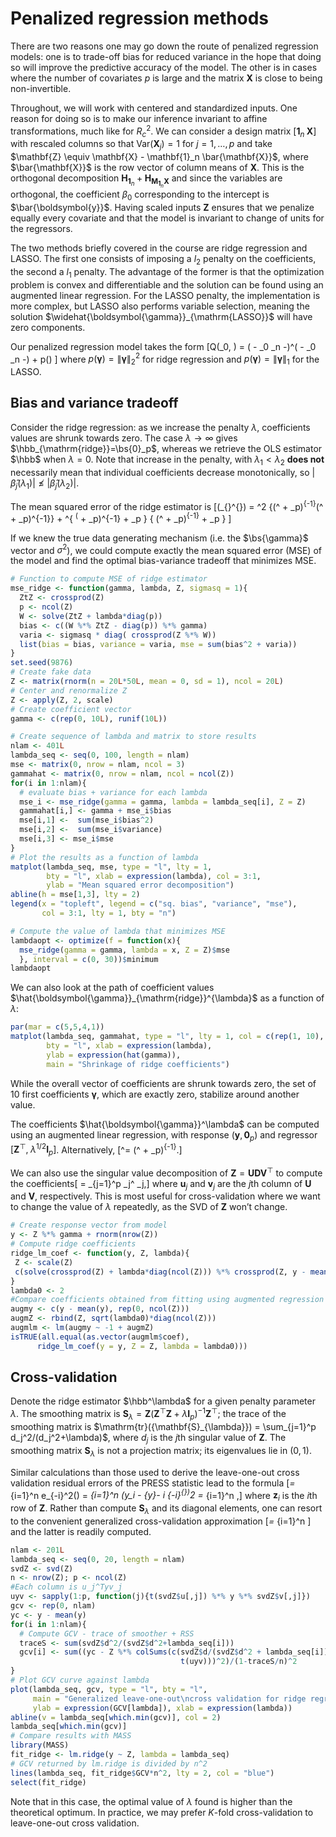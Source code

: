 # Penalized regression methods

There are two reasons one may go down the route of penalized regression models: one is to trade-off bias for reduced variance in the hope that doing so will improve the predictive accuracy of the model. The other is in cases where the number of covariates $p$ is large and the matrix $\mathbf{X}$ is close to being non-invertible.

Throughout, we will work with centered and standardized inputs. One reason for doing so is to make our inference invariant to affine transformations, much like for $R^2_c$. We can consider a design matrix $[ \mathbf{1}_n \; \mathbf{X}]$ with rescaled columns so that $\mathrm{Var}(\mathbf{X}_j)=1$ for $j=1, \ldots, p$ and take $\mathbf{Z} \equiv \mathbf{X} - \mathbf{1}_n \bar{\mathbf{X}}$, where $\bar{\mathbf{X}}$ is the row vector of column means of $\mathbf{X}$. This is the orthogonal decomposition $\mathbf{H}_{\mathbf{1}_n} + \mathbf{H}_{\mathbf{M}_{\mathbf{1}_n}\mathbf{X}}$ and since the variables are orthogonal, the coefficient $\beta_0$ corresponding to the intercept is $\bar{\boldsymbol{y}}$.
Having scaled inputs $\mathbf{Z}$ ensures that we penalize equally every covariate and that the model is invariant to change of units for the regressors. 


The two methods briefly covered in the course are ridge regression and LASSO. The first one consists of imposing a $l_2$ penalty on the coefficients, the second a $l_1$ penalty. The advantage of the former is that the optimization problem is convex and differentiable and the solution can be found using an augmented linear regression. For the LASSO penalty, the implementation is more complex, but LASSO also performs variable selection, meaning the solution $\widehat{\boldsymbol{\gamma}}_{\mathrm{LASSO}}$ will have zero components.

Our penalized regression model takes the form 
\[Q(\beta_0, \boldsymbol{\gamma}) = (\boldsymbol{y} - \beta_0 \mathbf{1}_n -\mathbf{Z}\boldsymbol{\gamma})^\top(\boldsymbol{y} - \beta_0 \mathbf{1}_n -\mathbf{Z}\boldsymbol{\gamma}) + \lambda p(\boldsymbol{\gamma})  \]
where $p(\boldsymbol{\gamma}) = \|\boldsymbol{\gamma}\|^2_2$ for ridge regression and $p(\boldsymbol{\gamma}) =\|\boldsymbol{\gamma}\|_1$ for the LASSO.

## Bias and variance tradeoff

Consider the ridge regression: as we increase the penalty $\lambda$, coefficients values are shrunk towards zero. The case $\lambda \to \infty$ gives $\hbb_{\mathrm{ridge}}=\bs{0}_p$, whereas we retrieve the OLS estimator $\hbb$ when $\lambda=0$. Note that increase in the penalty, with $\lambda_1 < \lambda_2$ **does not** necessarily mean that individual coefficients decrease monotonically, so $|\hat{\beta}_j (\lambda_1)| \nleq |\hat{\beta}_j(\lambda_2)|$. 

The mean squared error of the ridge estimator is 
\[\mathrm{MSE}(\hbb_{\mathrm{ridge}}^{\lambda}) = \sigma^2 \mathrm{tr}\left\{(\mathbf{Z}^\top\mathbf{Z} + \lambda \mathbf{I}_p)^{-1}\mathbf{Z}^\top\mathbf{Z}(\mathbf{Z}^\top\mathbf{Z} + \lambda \mathbf{I}_p)^{-1}\right\} + \boldsymbol{\gamma}^\top \left\{ \mathbf{Z}^\top\mathbf{Z}(\mathbf{Z}^\top\mathbf{Z} + \lambda \mathbf{I}_p)^{-1} + \mathbf{I}_p \right\} \left\{ (\mathbf{Z}^\top\mathbf{Z} + \lambda \mathbf{I}_p)^{-1}\mathbf{Z}^\top\mathbf{Z} + \mathbf{I}_p \right\}\boldsymbol{\gamma}
\]

If we knew the true data generating mechanism (i.e. the $\bs{\gamma}$ vector and $\sigma^2$), we could compute exactly the mean squared error (MSE) of the model and find the optimal bias-variance tradeoff that minimizes MSE.

```r
# Function to compute MSE of ridge estimator
mse_ridge <- function(gamma, lambda, Z, sigmasq = 1){
  ZtZ <- crossprod(Z)
  p <- ncol(Z)
  W <- solve(ZtZ + lambda*diag(p))
  bias <- c((W %*% ZtZ - diag(p)) %*% gamma)
  varia <- sigmasq * diag( crossprod(Z %*% W))
  list(bias = bias, variance = varia, mse = sum(bias^2 + varia))
}
set.seed(9876)
# Create fake data
Z <- matrix(rnorm(n = 20L*50L, mean = 0, sd = 1), ncol = 20L)
# Center and renormalize Z
Z <- apply(Z, 2, scale)
# Create coefficient vector
gamma <- c(rep(0, 10L), runif(10L))

# Create sequence of lambda and matrix to store results
nlam <- 401L
lambda_seq <- seq(0, 100, length = nlam)
mse <- matrix(0, nrow = nlam, ncol = 3)
gammahat <- matrix(0, nrow = nlam, ncol = ncol(Z))
for(i in 1:nlam){
  # evaluate bias + variance for each lambda
  mse_i <- mse_ridge(gamma = gamma, lambda = lambda_seq[i], Z = Z)
  gammahat[i,] <- gamma + mse_i$bias
  mse[i,1] <-  sum(mse_i$bias^2)
  mse[i,2] <-  sum(mse_i$variance)
  mse[i,3] <- mse_i$mse
}
# Plot the results as a function of lambda
matplot(lambda_seq, mse, type = "l", lty = 1, 
        bty = "l", xlab = expression(lambda), col = 3:1, 
        ylab = "Mean squared error decomposition")
abline(h = mse[1,3], lty = 2)
legend(x = "topleft", legend = c("sq. bias", "variance", "mse"), 
       col = 3:1, lty = 1, bty = "n")

# Compute the value of lambda that minimizes MSE
lambdaopt <- optimize(f = function(x){
  mse_ridge(gamma = gamma, lambda = x, Z = Z)$mse
  }, interval = c(0, 30))$minimum
lambdaopt
```

We can also look at the path of coefficient values $\hat{\boldsymbol{\gamma}}_{\mathrm{ridge}}^{\lambda}$ as a function of $\lambda$:

```r
par(mar = c(5,5,4,1))
matplot(lambda_seq, gammahat, type = "l", lty = 1, col = c(rep(1, 10), rainbow(n = 10)),
        bty = "l", xlab = expression(lambda), 
        ylab = expression(hat(gamma)),
        main = "Shrinkage of ridge coefficients")
```

While the overall vector of coefficients are shrunk towards zero, the set of 10 first coefficients $\boldsymbol{\gamma}$, which are exactly zero, stabilize around another value. 


The coefficients $\hat{\boldsymbol{\gamma}}^\lambda$ can be computed using an augmented linear regression, with response $(\boldsymbol{y}, \mathbf{0}_p)$ and regressor $[\mathbf{Z}^\top,\; \lambda^{1/2} \mathbf{I}_p]$. Alternatively,
\[\hat{\boldsymbol{\gamma}}^\lambda = (\mathbf{Z}^\top\mathbf{Z} + \lambda \mathbf{I}_p)^{-1}\mathbf{Z}^\top\boldsymbol{y}.\]

We can also use the singular value decomposition of $\mathbf{Z} = \mathbf{UDV}^\top$ to compute the coefficients\[\hat{\boldsymbol{\gamma}} = \sum_{j=1}^p \frac{d_j}{d_j^2+\lambda} \mathbf{u}_j^\top\boldsymbol{y} \mathbf{v}_j,\]
where $\mathbf{u}_j$ and $\mathbf{v}_j$ are the $j$th column of $\mathbf{U}$ and $\mathbf{V}$, respectively. This is most useful for cross-validation where we want to change the value of $\lambda$ repeatedly, as the SVD of $\mathbf{Z}$ won't change. 

```r
# Create response vector from model
y <- Z %*% gamma + rnorm(nrow(Z))
# Compute ridge coefficients
ridge_lm_coef <- function(y, Z, lambda){
 Z <- scale(Z) 
 c(solve(crossprod(Z) + lambda*diag(ncol(Z))) %*% crossprod(Z, y - mean(y)))
}
lambda0 <- 2
#Compare coefficients obtained from fitting using augmented regression
augmy <- c(y - mean(y), rep(0, ncol(Z)))
augmZ <- rbind(Z, sqrt(lambda0)*diag(ncol(Z)))
augmlm <- lm(augmy ~ -1 + augmZ)
isTRUE(all.equal(as.vector(augmlm$coef),
      ridge_lm_coef(y = y, Z = Z, lambda = lambda0)))
```

## Cross-validation

Denote the ridge estimator $\hbb^\lambda$ for a given penalty parameter $\lambda$.
The smoothing matrix is $\mathbf{S}_{\lambda} = \mathbf{Z}(\mathbf{Z}^\top\mathbf{Z} + \lambda \mathbf{I}_p)^{-1}\mathbf{Z}^\top$; the trace of the smoothing matrix is $\mathrm{tr}({\mathbf{S}_{\lambda}}) = \sum_{j=1}^p d_j^2/(d_j^2+\lambda)$, where $d_{j}$ is the $j$th singular value of $\mathbf{Z}$. The smoothing matrix $\mathbf{S}_{\lambda}$ is not a projection matrix; its eigenvalues lie in $(0,1)$.


Similar calculations than those used to derive the leave-one-out cross validation residual errors of the PRESS statistic lead to the formula
\[\mathrm{CV}_\lambda = \sum_{i=1}^n e_{-i}^2(\lambda) =  \sum_{i=1}^n (y_i - \bar{y}- \mathbf{z}_i \hat{\boldsymbol{\gamma}}_{-i}^{\lambda})^2 = \sum_{i=1}^n \frac{(y_i - \bar{y} -\mathbf{z}_i\hat{\boldsymbol{\gamma}}^\lambda)^2}{1-{\mathbf{S}_{\lambda}}_{ii}},\]
where $\mathbf{z}_i$ is the $i$th row of $\mathbf{Z}$. 
Rather than compute $\mathbf{S}_{\lambda}$ and its diagonal elements, one can resort to the convenient generalized cross-validation approximation 
\[\mathrm{GCV}_\lambda = \sum_{i=1}^n \frac{(y_i - \bar{y} -\mathbf{z}_i\hat{\boldsymbol{\gamma}}^\lambda)^2}{1-\mathrm{tr}(\mathbf{S}_{\lambda})/n}\]
and the latter is readily computed.

```r
nlam <- 201L
lambda_seq <- seq(0, 20, length = nlam)
svdZ <- svd(Z)
n <- nrow(Z); p <- ncol(Z)
#Each column is u_j^Tyv_j
uyv <- sapply(1:p, function(j){t(svdZ$u[,j]) %*% y %*% svdZ$v[,j]})
gcv <- rep(0, nlam)
yc <- y - mean(y)
for(i in 1:nlam){
  # Compute GCV - trace of smoother + RSS
  traceS <- sum(svdZ$d^2/(svdZ$d^2+lambda_seq[i]))
  gcv[i] <- sum((yc - Z %*% colSums(c(svdZ$d/(svdZ$d^2 + lambda_seq[i]))  *
                                      t(uyv)))^2)/(1-traceS/n)^2
}
# Plot GCV curve against lambda
plot(lambda_seq, gcv, type = "l", bty = "l",
     main = "Generalized leave-one-out\ncross validation for ridge regression",
     ylab = expression(GCV[lambda]), xlab = expression(lambda))
abline(v = lambda_seq[which.min(gcv)], col = 2)
lambda_seq[which.min(gcv)]
# Compare results with MASS
library(MASS)
fit_ridge <- lm.ridge(y ~ Z, lambda = lambda_seq)
# GCV returned by lm.ridge is divided by n^2
lines(lambda_seq, fit_ridge$GCV*n^2, lty = 2, col = "blue")
select(fit_ridge)
```

Note that in this case, the optimal value of $\lambda$ found is higher than the theoretical optimum. In practice, we may prefer $K$-fold cross-validation to leave-one-out cross validation. 



